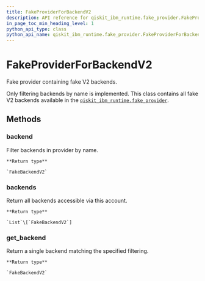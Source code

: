 ```yaml
---
title: FakeProviderForBackendV2
description: API reference for qiskit_ibm_runtime.fake_provider.FakeProviderForBackendV2
in_page_toc_min_heading_level: 1
python_api_type: class
python_api_name: qiskit_ibm_runtime.fake_provider.FakeProviderForBackendV2
---
```


# FakeProviderForBackendV2

<Class id="qiskit_ibm_runtime.fake_provider.FakeProviderForBackendV2" isDedicatedPage={true} github="https://github.com/Qiskit/qiskit-ibm-runtime/tree/stable/0.25/qiskit_ibm_runtime/fake_provider/fake_provider.py#L68-L159" signature="FakeProviderForBackendV2" modifiers="class">
  Fake provider containing fake V2 backends.

  Only filtering backends by name is implemented. This class contains all fake V2 backends available in the [`qiskit_ibm_runtime.fake_provider`](fake_provider#module-qiskit_ibm_runtime.fake_provider "qiskit_ibm_runtime.fake_provider").

  ## Methods

  ### backend

  <Function id="qiskit_ibm_runtime.fake_provider.FakeProviderForBackendV2.backend" github="https://github.com/Qiskit/qiskit-ibm-runtime/tree/stable/0.25/qiskit_ibm_runtime/fake_provider/fake_provider.py#L75-L87" signature="backend(name=None, **kwargs)">
    Filter backends in provider by name.

    **Return type**

    `FakeBackendV2`
  </Function>

  ### backends

  <Function id="qiskit_ibm_runtime.fake_provider.FakeProviderForBackendV2.backends" github="https://github.com/Qiskit/qiskit-ibm-runtime/tree/stable/0.25/qiskit_ibm_runtime/fake_provider/fake_provider.py#L94-L96" signature="backends(name=None, **kwargs)">
    Return all backends accessible via this account.

    **Return type**

    `List`\[`FakeBackendV2`]
  </Function>

  ### get\_backend

  <Function id="qiskit_ibm_runtime.fake_provider.FakeProviderForBackendV2.get_backend" github="https://github.com/Qiskit/qiskit-ibm-runtime/tree/stable/0.25/qiskit_ibm_runtime/utils/deprecation.py#L89-L92" signature="get_backend(name=None, **kwargs)">
    Return a single backend matching the specified filtering.

    **Return type**

    `FakeBackendV2`
  </Function>
</Class>

